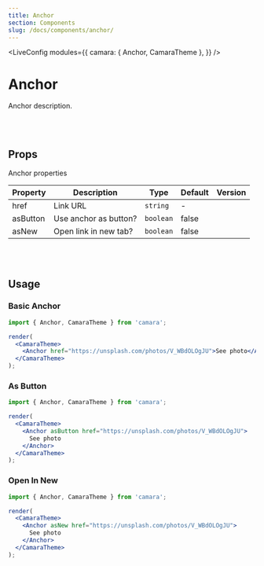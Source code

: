 ```yaml
---
title: Anchor
section: Components
slug: /docs/components/anchor/
---
```



<!-- Define `camara` module as `{ Anchor, CamaraTheme }` -->

<LiveConfig
  modules={{
    camara: { Anchor, CamaraTheme },
  }}
/>

# Anchor

Anchor description.

<br></br>

## Props

Anchor properties

| Property | Description           | Type      | Default | Version |
| -------- | --------------------- | --------- | ------- | ------- |
| href     | Link URL              | `string`  | -       |         |
| asButton | Use anchor as button? | `boolean` | false   |         |
| asNew    | Open link in new tab? | `boolean` | false   |         |

<br></br>

## Usage

### Basic Anchor

```jsx live noInline
import { Anchor, CamaraTheme } from 'camara';

render(
  <CamaraTheme>
    <Anchor href="https://unsplash.com/photos/V_WBdOLOgJU">See photo</Anchor>
  </CamaraTheme>
);
```

### As Button

```jsx live noInline
import { Anchor, CamaraTheme } from 'camara';

render(
  <CamaraTheme>
    <Anchor asButton href="https://unsplash.com/photos/V_WBdOLOgJU">
      See photo
    </Anchor>
  </CamaraTheme>
);
```

### Open In New

```jsx live noInline
import { Anchor, CamaraTheme } from 'camara';

render(
  <CamaraTheme>
    <Anchor asNew href="https://unsplash.com/photos/V_WBdOLOgJU">
      See photo
    </Anchor>
  </CamaraTheme>
);
```
